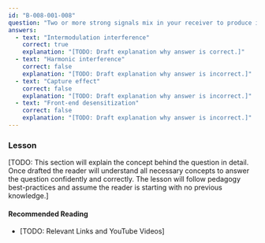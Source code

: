 ```yaml
---
id: "B-008-001-008"
question: "Two or more strong signals mix in your receiver to produce interference on a desired frequency. What is this called?"
answers:
  - text: "Intermodulation interference"
    correct: true
    explanation: "[TODO: Draft explanation why answer is correct.]"
  - text: "Harmonic interference"
    correct: false
    explanation: "[TODO: Draft explanation why answer is incorrect.]"
  - text: "Capture effect"
    correct: false
    explanation: "[TODO: Draft explanation why answer is incorrect.]"
  - text: "Front-end desensitization"
    correct: false
    explanation: "[TODO: Draft explanation why answer is incorrect.]"
---
```


### Lesson

[TODO: This section will explain the concept behind the question in detail. Once drafted the reader will understand all necessary concepts to answer the question confidently and correctly. The lesson will follow pedagogy best-practices and assume the reader is starting with no previous knowledge.]

#### Recommended Reading

- [TODO: Relevant Links and YouTube Videos]
